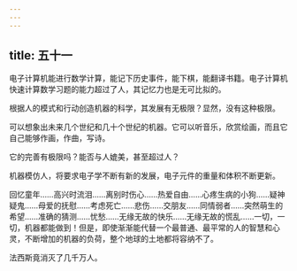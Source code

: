 ```yaml
---
---
---
```

title: 五十一
---



电子计算机能进行数学计算，能记下历史事件，能下棋，能翻译书籍。电子计算机快速计算数学习题的能力超过了人，其记忆力也是无可比拟的。

根据人的模式和行动创造机器的科学，其发展有无极限？显然，没有这种极限。

可以想象出未来几个世纪和几十个世纪的机器。它可以听音乐，欣赏绘画，而且它自己能够作画，作曲，写诗。

它的完善有极限吗？能否与人媲美，甚至超过人？

机器模仿人，将要求电子学不断有新的发展，电子元件的重量和体积不断更新。

回忆童年……高兴时流泪……离别时伤心……热爱自由……心疼生病的小狗……疑神疑鬼……母爱的抚慰……考虑死亡……悲伤……交朋友……同情弱者……突然萌生的希望……准确的猜测……忧愁……无缘无故的快乐……无缘无故的慌乱……一切，一切，机器都能做到！但是，即使渐渐能代替一个最普通、最平常的人的智慧和心灵，不断增加的机器的负荷，整个地球的土地都将容纳不了。

法西斯竟消灭了几千万人。
